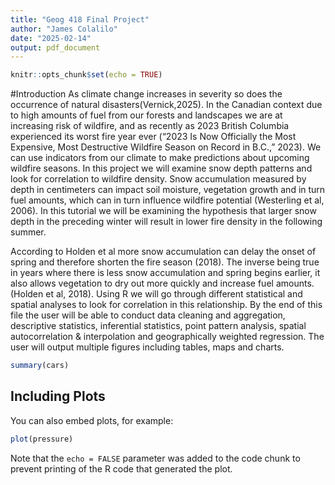 ---
title: "Geog 418 Final Project"
author: "James Colalilo"
date: "2025-02-14"
output: pdf_document
---

```{r setup, include=FALSE}
knitr::opts_chunk$set(echo = TRUE)
```
#Introduction
As climate change increases in severity so does the occurrence of natural disasters(Vernick,2025). In the Canadian context due to high amounts of fuel from our forests and landscapes we are at increasing risk of wildfire, and as recently as 2023 British Columbia experienced its worst fire year ever (“2023 Is Now Officially the Most Expensive, Most Destructive Wildfire Season on Record in B.C.,” 2023). We can use indicators from our climate to make predictions about upcoming wildfire seasons. In this project we will examine snow depth patterns and look for correlation to wildfire density. Snow accumulation measured by depth in centimeters can impact soil moisture, vegetation growth and in turn fuel amounts, which can in turn influence wildfire potential (Westerling et al, 2006). In this tutorial we will be examining the hypothesis that larger snow depth in the preceding winter will result in lower fire density in the following summer. 

According to Holden et al more snow accumulation can delay the onset of spring and therefore shorten the fire season (2018). The inverse being true in years where there is less snow accumulation and spring begins earlier, it also allows vegetation to dry out more quickly and increase fuel amounts.(Holden et al, 2018). Using R we will go through different statistical and spatial analyses to look for correlation in this relationship. By the end of this file the user will be able to conduct data cleaning and aggregation, descriptive statistics, inferential statistics, point pattern analysis, spatial autocorrelation & interpolation and geographically weighted regression. The user will output multiple figures including tables, maps and charts.


```{r cars}
summary(cars)
```

## Including Plots

You can also embed plots, for example:

```{r pressure, echo=FALSE}
plot(pressure)
```

Note that the `echo = FALSE` parameter was added to the code chunk to prevent printing of the R code that generated the plot.
